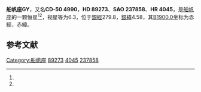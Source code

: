 {{Starbox begin
| name = 船帆座GY
}}
{{Starbox observe
| epoch = [[J2000.0|J2000.0]]
| constell = [[船帆座|船帆座]]<ref name=SIMBAD>{{cite web
 | url=http://simbad.u-strasbg.fr/simbad/sim-id?Ident=HR+4045
 | title =Pulsating variable Star
 | publisher=Centre de Données astronomiques de Strasbourg
 | work=SIMBAD
 | accessdate=2012-07-13}}</ref><ref name=DATA>{{cite web
 | url=http://vizier.u-strasbg.fr/viz-bin/VizieR-5?-out.add=.&-source=5050&-corr=PK=HR&-out.max=9999&HR=4045
 | title =VizieR Detailed Page
 | accessdate=2012-07-13}}</ref>
| 星官 = 
| ra = {{RA|10|16|40.2}}<ref name=SIMBAD /><ref name=DATA />
| dec = {{DEC|-51|12|18}}<ref name=SIMBAD /><ref name=DATA />
| appmag_v = 6.3<ref name=SIMBAD /><ref name=DATA />
}}
{{Starbox character
| class = M4-5III<ref name=SIMBAD /><ref name=DATA />
| b-v = 1.54<ref name=SIMBAD /><ref name=DATA />
| u-b = <ref name=SIMBAD /><ref name=DATA />
| r-i = 1.75<ref name=SIMBAD /><ref name=DATA />
| variable = 
}}
{{Starbox astrometry
| radial_v = 
| prop_mo_ra = 43
| parallax = 
| p_error = 
}}
{{Starbox catalog
| names =CD-50 4990，[[SAO星表|SAO]] 237858，[[HD星表|HD]] 89273，[[HR星表|HR]] 4045}}
{{Starbox reference |Simbad=HR+4045}}
{{Starbox end}}

'''船帆座GY'''，又名'''CD-50 4990'''，'''HD 89273'''、'''SAO 237858'''、'''HR 4045'''，是[[船帆座|船帆座]]的一颗恒星<ref name=SIMBAD /><ref name=DATA />，视星等为6.3，位于[[銀道座標系|銀經]]279.8，[[銀道座標系|銀緯]]4.58，其[[B1900.0|B1900.0]]坐标为赤經{{RA|10|12|46.2}}，赤緯{{DEC|-50|4.58|21}}。

== 参考文献 ==
{{reflist}}

{{star-stub}}

{{船帆座恒星}}
[[Category:船帆座|Category:船帆座]]
[[Category:HD和HDE天體|89273]]
[[Category:HR天體|4045]]
[[Category:SAO天體|237858]]